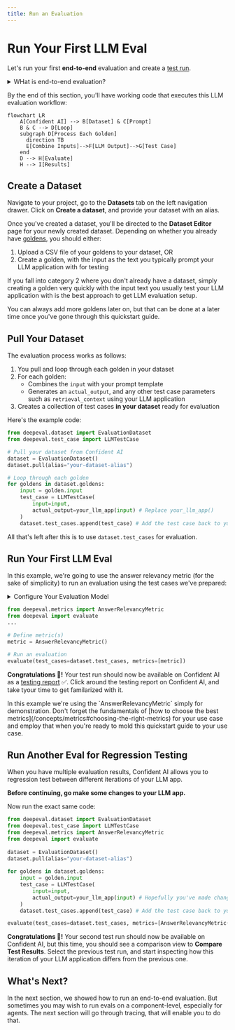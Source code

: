 ```yaml
---
title: Run an Evaluation
---
```



# Run Your First LLM Eval

Let's run your first **end-to-end** evaluation and create a [test run](/concepts/test-runs). 

<details>

<summary>WHat is end-to-end evaluation?</summary>

[End-to-end evaluation](/llm-evaluation/run-evals/end-to-end-evals) refers to LLM evaluation where your LLM application is treated as a black-box, and only the system inputs and outputs are taken into account. When running end-to-end evaluations, you should only create test cases from the `input`s, `actual_outputs`s, and any other overarching parameter of your LLM system.

<Callout>

If you're looking for **component-level** evaluation instead, the [next section will show you how to set it up](/getting-started/setup-tracing).

</Callout>

</details>

By the end of this section, you'll have working code that executes this LLM evaluation workflow:

```mermaid
flowchart LR
    A[Confident AI] --> B[Dataset] & C[Prompt]
    B & C --> D[Loop]
    subgraph D[Process Each Golden]
      direction TB
      E[Combine Inputs]-->F[LLM Output]-->G[Test Case]
    end
    D --> H[Evaluate]
    H --> I[Results]
```

## Create a Dataset

Navigate to your project, go to the **Datasets** tab on the left navigation drawer. Click on **Create a dataset**, and provide your dataset with an alias.

Once you've created a dataset, you'll be directed to the **Dataset Editor** page for your newly created dataset. Depending on whether you already have [goldens](/concepts/datasets#goldens), you should either:

1. Upload a CSV file of your goldens to your dataset, OR
2. Create a golden, with the input as the text you typically prompt your LLM application with for testing

If you fall into category 2 where you don't already have a dataset, simply creating a golden very quickly with the input text you usually test your LLM application with is the best approach to get LLM evaluation setup.

<Callout>
  You can always add more goldens later on, but that can be done at a later time
  once you've gone through this quickstart guide.
</Callout>

## Pull Your Dataset

The evaluation process works as follows:

1. You pull and loop through each golden in your dataset
2. For each golden:
   - Combines the `input` with your prompt template
   - Generates an `actual_output`, and any other test case parameters such as `retrieval_context` using your LLM application
3. Creates a collection of test cases **in your dataset** ready for evaluation

Here's the example code:

```python showLineNumbers copy {6, 13, 15}
from deepeval.dataset import EvaluationDataset
from deepeval.test_case import LLMTestCase

# Pull your dataset from Confident AI
dataset = EvaluationDataset()
dataset.pull(alias="your-dataset-alias")

# Loop through each golden
for goldens in dataset.goldens:
    input = golden.input
    test_case = LLMTestCase(
        input=input,
        actual_output=your_llm_app(input) # Replace your_llm_app()
    )
    dataset.test_cases.append(test_case) # Add the test case back to your dataset
```

All that's left after this is to use `dataset.test_cases` for evaluation.

## Run Your First LLM Eval

In this example, we're going to use the answer relevancy metric (for the sake of simplicity) to run an evaluation using the test cases we've prepared:

<details>
  <summary>Configure Your Evaluation Model</summary>

  To run [LLM-as-a-judge metrics](/concepts/metrics#llm-as-judge-approach) with DeepEval, you'll need to set up an evaluation model. The simplest option is to use OpenAI's models as your LLM judge:

  ```bash
  export OPENAI_API_KEY=<your-openai-api-key>
  ```

  For notebook environments (Jupyter or Colab), use this syntax instead:

  ```bash
  %env OPENAI_API_KEY=<your-openai-api-key>
  ```

  Please **do not include** quotation marks when setting your `OPENAI_API_KEY` if you're working in a notebook enviornment as it is invalid syntax.

  > [!IMPORTANT]
  >
  > While OpenAI models are the simplest option, you can also use [other model providers](https://deepeval.com/integrations/models/azure-openai), [custom models](https://deepeval.com/guides/guides-using-custom-llms), or run evaluations [directly on Confident AI](/llm-evaluation/running-llm-evals#run-llm-evals-on-the-cloud). These advanced options are covered later in the documentation.

</details>

```python
from deepeval.metrics import AnswerRelevancyMetric
from deepeval import evaluate
...

# Define metric(s)
metric = AnswerRelevancyMetric()

# Run an evaluation
evaluate(test_cases=dataset.test_cases, metrics=[metric])
```

**Congratulations 🎉!** Your test run should now be available on Confident AI as a [testing report](/llm-evaluation/evaluation-features/testing-reports) ✅. Click around the testing report on Confident AI, and take tyour time to get familarized with it.

<VideoDisplayer
  src="https://confident-docs.s3.us-east-1.amazonaws.com/evaluation:testing-report.mp4"
  width="100%"
  title="FIRST LOOK: Testing Reports on Confident AI"
/>

<Callout type="warning">
  In this example we're using the `AnswerRelevancyMetric` simply for
  demonstration. Don't forget the fundamentals of [how to choose the best
  metrics](/concepts/metrics#choosing-the-right-metrics) for your use case and
  employ that when you're ready to mold this quickstart guide to your use case.
</Callout>

## Run Another Eval for Regression Testing

When you have multiple evaluation results, Confident AI allows you to regression test between different iterations of your LLM app.

**Before continuing, go make some changes to your LLM app.**

Now run the exact same code:

```python
from deepeval.dataset import EvaluationDataset
from deepeval.test_case import LLMTestCase
from deepeval.metrics import AnswerRelevancyMetric
from deepeval import evaluate
 
dataset = EvaluationDataset()
dataset.pull(alias="your-dataset-alias")
 
for goldens in dataset.goldens:
    input = golden.input
    test_case = LLMTestCase(
        input=input,
        actual_output=your_llm_app(input) # Hopefully you've made changes to your LLM app!
    )
    dataset.test_cases.append(test_case) # Add the test case back to your dataset

evaluate(test_cases=dataset.test_cases, metrics=[AnswerRelevancyMetric()])
```

**Congratulations 🎉!** Your second test run should now be available on Confident AI, but this time, you should see a comparison view to **Compare Test Results**. Select the previous test run, and start inspecting how this iteration of your LLM application differs from the previous one.

<VideoDisplayer
  src="https://confident-docs.s3.us-east-1.amazonaws.com/evaluation:ab-regression-testing.mp4"
  width="100%"
  title="LLM A|B regression testing 101"
/>

## What's Next?

In the next section, we showed how to run an end-to-end evaluation. But sometimes you may wish to run evals on a component-level, especially for agents. The next section will go through tracing, that will enable you to do that.
